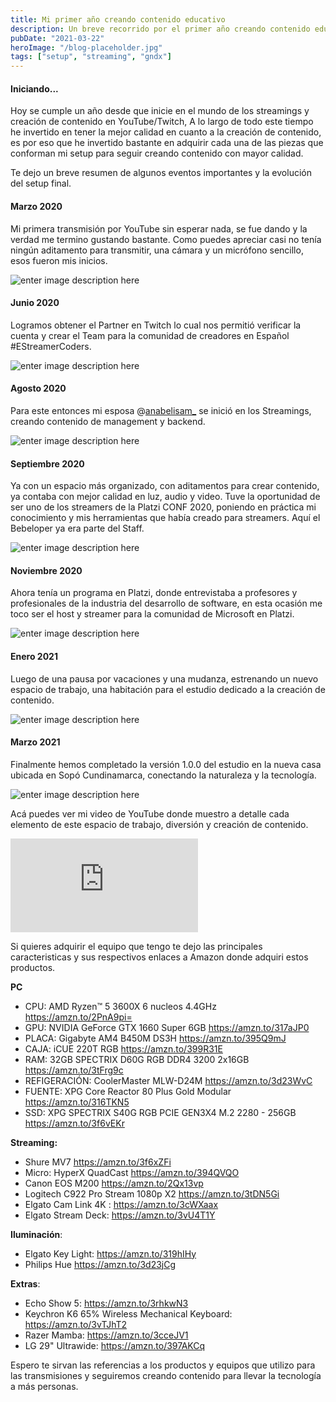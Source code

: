 ```yaml
---
title: Mi primer año creando contenido educativo
description: Un breve recorrido por el primer año creando contenido educativo, y la evolución de mi espacio utilizo para livestreams, grabar, editar, jugar y trabajar.
pubDate: "2021-03-22"
heroImage: "/blog-placeholder.jpg"
tags: ["setup", "streaming", "gndx"]
---
```


#### Iniciando...

Hoy se cumple un año desde que inicie en el mundo de los streamings y creación de contenido en YouTube/Twitch, A lo largo de todo este tiempo he invertido en tener la mejor calidad en cuanto a la creación de contenido, es por eso que he invertido bastante en adquirir cada una de las piezas que conforman mi setup para seguir creando contenido con mayor calidad.

Te dejo un breve resumen de algunos eventos importantes y la evolución del setup final.

#### Marzo 2020

Mi primera transmisión por YouTube sin esperar nada, se fue dando y la verdad me termino gustando bastante.
Como puedes apreciar casi no tenía ningún aditamento para transmitir, una cámara y un micrófono sencillo, esos fueron mis inicios.

![enter image description here](https://arepa.s3.amazonaws.com/gndx-mi-setup-2020.jpg)

#### Junio 2020

Logramos obtener el Partner en Twitch lo cual nos permitió verificar la cuenta y crear el Team para la comunidad de creadores en Español #EStreamerCoders.

![enter image description here](https://arepa.s3.amazonaws.com/gndx-twitch-partner.jpg)

#### Agosto 2020

Para este entonces mi esposa @[anabelisam\_](https://twitter.com/anabelisam_) se inició en los Streamings, creando contenido de management y backend.

![enter image description here](https://arepa.s3.amazonaws.com/gndx-setup-ana-belisa.jpg)

#### Septiembre 2020

Ya con un espacio más organizado, con aditamentos para crear contenido, ya contaba con mejor calidad en luz, audio y video. Tuve la oportunidad de ser uno de los streamers de la Platzi CONF 2020, poniendo en práctica mi conocimiento y mis herramientas que había creado para streamers. Aquí el Bebeloper ya era parte del Staff.

![enter image description here](https://arepa.s3.amazonaws.com/gndx-mi-setup-bebeloper.jpg)

#### Noviembre 2020

Ahora tenía un programa en Platzi, donde entrevistaba a profesores y profesionales de la industria del desarrollo de software, en esta ocasión me toco ser el host y streamer para la comunidad de Microsoft en Platzi.

![enter image description here](https://arepa.s3.amazonaws.com/gndx-setup-microsoft.jpg)

#### Enero 2021

Luego de una pausa por vacaciones y una mudanza, estrenando un nuevo espacio de trabajo, una habitación para el estudio dedicado a la creación de contenido.

![enter image description here](https://arepa.s3.amazonaws.com/gndx-setup-new-home.jpg)

#### Marzo 2021

Finalmente hemos completado la versión 1.0.0 del estudio en la nueva casa ubicada en Sopó Cundinamarca, conectando la naturaleza y la tecnología.

![enter image description here](https://arepa.s3.amazonaws.com/gndx-setup-2021.jpg)

Acá puedes ver mi video de YouTube donde muestro a detalle cada elemento de este espacio de trabajo, diversión y creación de contenido.

<iframe
  src="https://www.youtube.com/embed/9XZTUPos4I0"
  title="YouTube video player"
  frameborder="0"
  allow="accelerometer; autoplay; clipboard-write; encrypted-media; gyroscope; picture-in-picture"
  allowfullscreen
></iframe>

Si quieres adquirir el equipo que tengo te dejo las principales caracteristicas y sus respectivos enlaces a Amazon donde adquiri estos productos.

**PC**

- CPU: AMD Ryzen™ 5 3600X 6 nucleos 4.4GHz https://amzn.to/2PnA9pi=
- GPU: NVIDIA GeForce GTX 1660 Super 6GB https://amzn.to/317aJP0
- PLACA: Gigabyte AM4 B450M DS3H https://amzn.to/395Q9mJ
- CAJA: iCUE 220T RGB https://amzn.to/399R31E
- RAM: 32GB SPECTRIX D60G RGB DDR4 3200 2x16GB https://amzn.to/3tFrg9c
- REFIGERACIÓN: CoolerMaster MLW-D24M https://amzn.to/3d23WvC
- FUENTE: XPG Core Reactor 80 Plus Gold Modular https://amzn.to/316TKN5
- SSD: XPG SPECTRIX S40G RGB PCIE GEN3X4 M.2 2280 - 256GB https://amzn.to/3f6vEKr

**Streaming:**

- Shure MV7 https://amzn.to/3f6xZFi
- Micro: HyperX QuadCast https://amzn.to/394QVQO
- Canon EOS M200 https://amzn.to/2Qx13vp
- Logitech C922 Pro Stream 1080p X2 https://amzn.to/3tDN5Gi
- Elgato Cam Link 4K : https://amzn.to/3cWXaax
- Elgato Stream Deck: https://amzn.to/3vU4T1Y

**Iluminación**:

- Elgato Key Light: https://amzn.to/319hIHy
- Philips Hue https://amzn.to/3d23jCg

**Extras**:

- Echo Show 5: https://amzn.to/3rhkwN3
- Keychron K6 65% Wireless Mechanical Keyboard: https://amzn.to/3vTJhT2
- Razer Mamba: https://amzn.to/3cceJV1
- LG 29" Ultrawide: https://amzn.to/397AKCq

Espero te sirvan las referencias a los productos y equipos que utilizo para las transmisiones y seguiremos creando contenido para llevar la tecnología a más personas.
